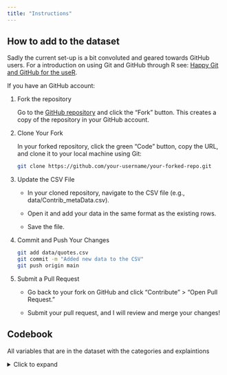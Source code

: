 ```yaml
---
title: "Instructions"
---
```


## How to add to the dataset

Sadly the current set-up is a bit convoluted and geared towards GitHub users. For a introduction on using Git and GitHub through R see: [Happy Git and GitHub for the useR](https://happygitwithr.com/).

If you have an GitHub account:

1.  Fork the repository

    Go to the [GitHub repository](https://github.com/N-Leach/meta-analysis_rs) and click the "Fork" button. This creates a copy of the repository in your GitHub account.

2.  Clone Your Fork

    In your forked repository, click the green "Code" button, copy the URL, and clone it to your local machine using Git:

    ``` bash
    git clone https://github.com/your-username/your-forked-repo.git
    ```

3.  Update the CSV File

    -   In your cloned repository, navigate to the CSV file (e.g., data/Contrib_metaData.csv).

    -   Open it and add your data in the same format as the existing rows.

    -   Save the file.

4.  Commit and Push Your Changes

    ``` bash
    git add data/quotes.csv
    git commit -m "Added new data to the CSV"
    git push origin main
    ```

5.  Submit a Pull Request

    -   Go back to your fork on GitHub and click "Contribute" \> "Open Pull Request."

    -   Submit your pull request, and I will review and merge your changes!

## Codebook

All variables that are in the dataset with the categories and explaintions

```{=html}
<details>
<summary>Click to expand</summary>
```
```r
#| code-fold: true
source("utilities/packages.R")

options(knitr.kable.NA = '')

read_excel("utilities/codebook.xlsx")|>
  kable() |>
  kable_styling(bootstrap_options = c("striped", "hover", "condensed", "responsive"), font_size = 14)
```

</details>

